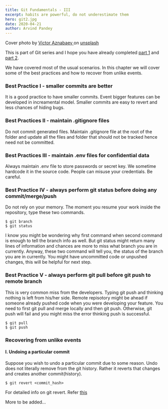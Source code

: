 ```yaml
---
title: Git Fundamentals - III
excerpt: habits are powerful, do not underestimate them
hero: git2.jpg
date: 2020-04-21
author: Arvind Pandey
---
```


Cover photo by <a href="https://unsplash.com/@avkshift" target="_blank">Victor Aznabaev </a> on <a href="https://unsplash.com/" target="blank">unsplash</a>

This is part of Git series and I hope you have already completed <a href="/no-nonsense-guide-to-git-1">part 1</a> and <a href="/no-nonsense-guide-to-git-2">part 2</a>.

We have covered most of the usual scenarios. In this chapter we will cover some of the best practices and how to recover from unlike events.

### Best Practice I - smaller commits are better

It is a good practice to have smaller commits. Event bigger features can be developed in increamental model. Smaller commits are easy to revert and less chances of hiding bugs.

### Best Practices II - maintain .gitignore files

Do not commit generated files. Maintain .gitignore file at the root of the folder and update all the files and folder that should not be tracked hence need not be committed.

### Best Practices III - maintain .env files for confidential data

Always maintain .env file to store passwords or secret key. We sometime hardcode it in the source code. People can misuse your credentials. Be careful.

### Best Practice IV - always perform git status before doing any commit/merge/push

Do not rely on your memory. The moment you resume your work inside the repository, type these two commands.

```console
$ git branch
$ git status
```
I know you might be wondering why first command when second command is enough to tell the branch info as well. But git status might return many lines of information and chances are more to miss what branch you are in currently.
Anyway, these two command will tell you, the status of the branch you are in currently.
You might have uncommitted code or unpushed changes, this will be helpful for next step.

### Best Practice V - always perform git pull before git push to remote branch

This is very common miss from the developers. Typing git push and thinking nothing is left from his/her side. Remote repisotory might be ahead if someone already pushed code when you were developing your feature. You need to first git pull and merge locally and then git push. Otherwise, git push will fail and you might miss the error thinking push is successful.

```console
$ git pull 
$ git push
```

### Recovering from unlike events

#### I. Undoing a particular commit

Suppose you wish to undo a particular commit due to some reason. Undo does not literally remove from the git history. Rather it reverts that changes and creates another commit(history).

```console
$ git revert <commit_hash>
```

For detailed info on git revert. Refer <a href="https://www.atlassian.com/git/tutorials/undoing-changes" target="_blank">this</a>

More to be added...